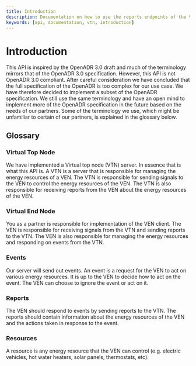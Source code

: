 ```yaml
---
title: Introduction
description: Documentation on how to use the reports endpoints of the VTN API
keywords: [api, documentation, vtn, introduction]
---
```


# Introduction

This API is inspired by the OpenADR 3.0 draft and much of the terminology mirrors that of the OpenADR 3.0 specification. However, this API is not OpenADR 3.0 compliant.
After careful consideration we have concluded that the full specification of the OpenADR is too complex for our use case. We have therefore decided to implement a subset of the OpenADR specification.
We still use the same terminology and have an open mind to implement more of the OpenADR specification in the future based on the needs of our partners.
Some of the terminology we use, which might be unfamiliar to certain of our partners, is explained in the glossary below.

## Glossary

### Virtual Top Node

We have implemented a Virtual top node (VTN) server. In essence that is what this API is.
A VTN is a server that is responsible for managing the energy resources of a VEN.
The VTN is responsible for sending signals to the VEN to control the energy resources of the VEN.
The VTN is also responsible for receiving reports from the VEN about the energy resources of the VEN.

### Virtual End Node

You as a partner is responsible for implementation of the VEN client.
The VEN is responsible for receiving signals from the VTN and sending reports to the VTN.
The VEN is also responsible for managing the energy resources and responding on events from the VTN.

### Events

Our server will send out events. An event is a request for the VEN to act on various energy resources.
It is up to the VEN to decide how to act on the event. The VEN can choose to ignore the event or act on it.

### Reports

The VEN should respond to events by sending reports to the VTN.
The reports should contain information about the energy resources of the VEN and the actions taken in response to the event.

### Resources

A resource is any energy resource that the VEN can control (e.g. electric vehicles, hot water heaters, solar panels, thermostats, etc).
